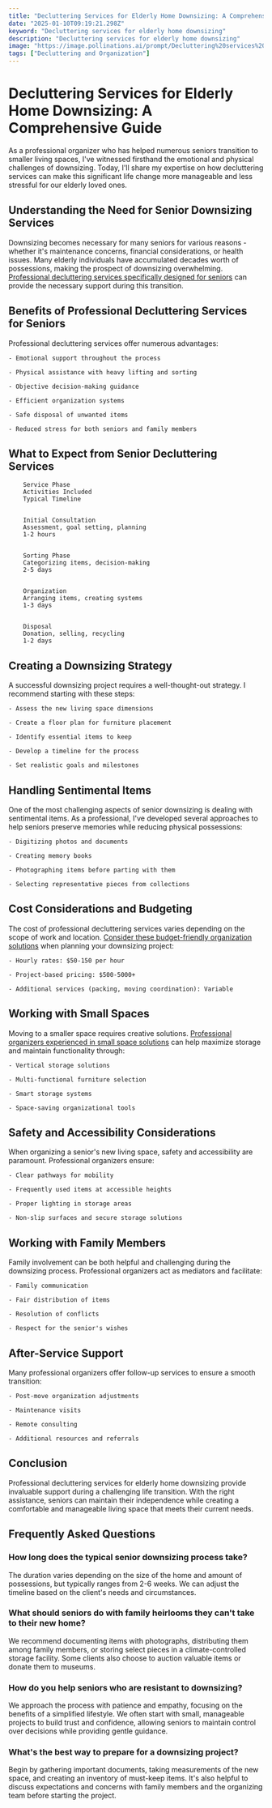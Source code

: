 ```yaml
---
title: "Decluttering Services for Elderly Home Downsizing: A Comprehensive Guide"
date: "2025-01-10T09:19:21.298Z"
keyword: "Decluttering services for elderly home downsizing"
description: "Decluttering services for elderly home downsizing"
image: "https://image.pollinations.ai/prompt/Decluttering%20services%20for%20elderly%20home%20downsizing%2C%20realistic%20photo%2C%20high%20quality%2C%204k?width=1024&height=1024&nologo=true"
tags: ["Decluttering and Organization"]
---
```


# Decluttering Services for Elderly Home Downsizing: A Comprehensive Guide


As a professional organizer who has helped numerous seniors transition to smaller living spaces, I've witnessed firsthand the emotional and physical challenges of downsizing. Today, I'll share my expertise on how decluttering services can make this significant life change more manageable and less stressful for our elderly loved ones.



## Understanding the Need for Senior Downsizing Services


Downsizing becomes necessary for many seniors for various reasons - whether it's maintenance concerns, financial considerations, or health issues. Many elderly individuals have accumulated decades worth of possessions, making the prospect of downsizing overwhelming. [Professional decluttering services specifically designed for seniors](https://productivityprospect.com/blog/decluttering-and-organizing-services-for-seniors/) can provide the necessary support during this transition.



## Benefits of Professional Decluttering Services for Seniors


Professional decluttering services offer numerous advantages:



    - Emotional support throughout the process

    - Physical assistance with heavy lifting and sorting

    - Objective decision-making guidance

    - Efficient organization systems

    - Safe disposal of unwanted items

    - Reduced stress for both seniors and family members



## What to Expect from Senior Decluttering Services



    
        Service Phase
        Activities Included
        Typical Timeline
    
    
        Initial Consultation
        Assessment, goal setting, planning
        1-2 hours
    
    
        Sorting Phase
        Categorizing items, decision-making
        2-5 days
    
    
        Organization
        Arranging items, creating systems
        1-3 days
    
    
        Disposal
        Donation, selling, recycling
        1-2 days
    




## Creating a Downsizing Strategy


A successful downsizing project requires a well-thought-out strategy. I recommend starting with these steps:



    - Assess the new living space dimensions

    - Create a floor plan for furniture placement

    - Identify essential items to keep

    - Develop a timeline for the process

    - Set realistic goals and milestones



## Handling Sentimental Items


One of the most challenging aspects of senior downsizing is dealing with sentimental items. As a professional, I've developed several approaches to help seniors preserve memories while reducing physical possessions:



    - Digitizing photos and documents

    - Creating memory books

    - Photographing items before parting with them

    - Selecting representative pieces from collections



## Cost Considerations and Budgeting


The cost of professional decluttering services varies depending on the scope of work and location. [Consider these budget-friendly organization solutions](https://productivityprospect.com/blog/affordable-home-organization-hacks-for-tight-budgets/) when planning your downsizing project:



    - Hourly rates: $50-150 per hour

    - Project-based pricing: $500-5000+

    - Additional services (packing, moving coordination): Variable



## Working with Small Spaces


Moving to a smaller space requires creative solutions. [Professional organizers experienced in small space solutions](https://productivityprospect.com/blog/professional-decluttering-services-for-small-apartments/) can help maximize storage and maintain functionality through:



    - Vertical storage solutions

    - Multi-functional furniture selection

    - Smart storage systems

    - Space-saving organizational tools



## Safety and Accessibility Considerations


When organizing a senior's new living space, safety and accessibility are paramount. Professional organizers ensure:



    - Clear pathways for mobility

    - Frequently used items at accessible heights

    - Proper lighting in storage areas

    - Non-slip surfaces and secure storage solutions



## Working with Family Members


Family involvement can be both helpful and challenging during the downsizing process. Professional organizers act as mediators and facilitate:



    - Family communication

    - Fair distribution of items

    - Resolution of conflicts

    - Respect for the senior's wishes



## After-Service Support


Many professional organizers offer follow-up services to ensure a smooth transition:



    - Post-move organization adjustments

    - Maintenance visits

    - Remote consulting

    - Additional resources and referrals



## Conclusion


Professional decluttering services for elderly home downsizing provide invaluable support during a challenging life transition. With the right assistance, seniors can maintain their independence while creating a comfortable and manageable living space that meets their current needs.



## Frequently Asked Questions


### How long does the typical senior downsizing process take?

The duration varies depending on the size of the home and amount of possessions, but typically ranges from 2-6 weeks. We can adjust the timeline based on the client's needs and circumstances.



### What should seniors do with family heirlooms they can't take to their new home?

We recommend documenting items with photographs, distributing them among family members, or storing select pieces in a climate-controlled storage facility. Some clients also choose to auction valuable items or donate them to museums.



### How do you help seniors who are resistant to downsizing?

We approach the process with patience and empathy, focusing on the benefits of a simplified lifestyle. We often start with small, manageable projects to build trust and confidence, allowing seniors to maintain control over decisions while providing gentle guidance.



### What's the best way to prepare for a downsizing project?

Begin by gathering important documents, taking measurements of the new space, and creating an inventory of must-keep items. It's also helpful to discuss expectations and concerns with family members and the organizing team before starting the project.

